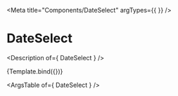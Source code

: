 

<Meta
  title="Components/DateSelect"
  argTypes={{
  }}
/>

# DateSelect

<Description of={ DateSelect } />


<Canvas>
  <Story
    name="DateSelect"
    args={{
    }}
  >
    {Template.bind({})}
  </Story>
</Canvas>

<ArgsTable of={ DateSelect } />
